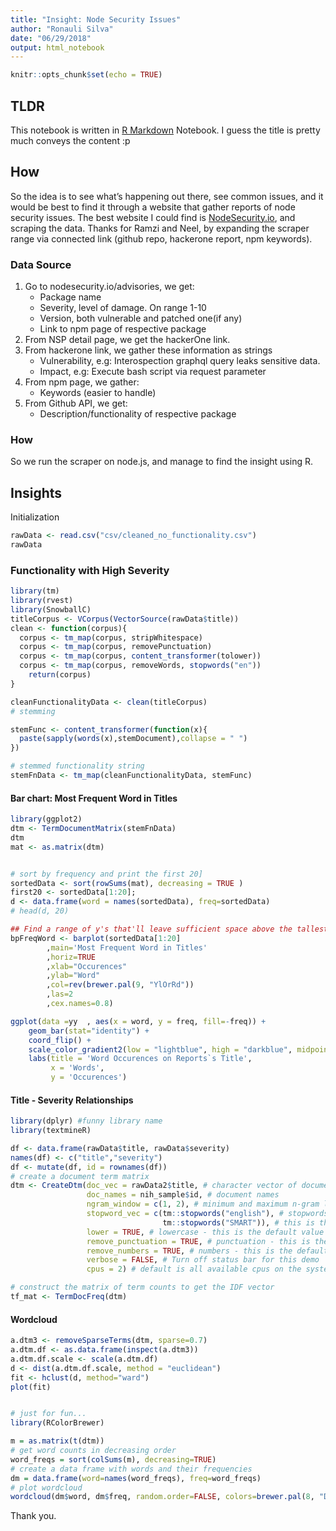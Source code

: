 ```yaml
---
title: "Insight: Node Security Issues"
author: "Ronauli Silva"
date: "06/29/2018"
output: html_notebook
---
```


```r
knitr::opts_chunk$set(echo = TRUE)
```

## TLDR

This notebook is written in [R Markdown](http://rmarkdown.rstudio.com) Notebook. I guess the title is pretty much conveys the content :p

## How

So the idea is to see what's happening out there, see common issues, and it would be best to find it through a website that gather reports of node security issues. The best website I could find is [NodeSecurity.io](https://nodesecurity.io), and scraping the data. Thanks for Ramzi and Neel, by expanding the scraper range via connected link (github repo, hackerone report, npm keywords). 


### Data Source

1. Go to nodesecurity.io/advisories, we get:
    + Package name
    + Severity, level of damage. On range 1-10
    + Version, both vulnerable and patched one(if any)
    + Link to npm page of respective package
2. From NSP detail page, we get the hackerOne link.
3. From hackerone link, we gather these information as strings
    + Vulnerability, e.g: Interospection graphql query leaks sensitive data.
    + Impact, e.g: Execute bash script via request parameter
4. From npm page, we gather:
    + Keywords (easier to handle)
5. From Github API, we get:
    + Description/functionality of respective package
    
### How

So we run the scraper on node.js, and manage to find the insight using R.

## Insights

Initialization
```r
rawData <- read.csv("csv/cleaned_no_functionality.csv")
rawData
```

### Functionality with High Severity

```r
library(tm)
library(rvest)
library(SnowballC)
titleCorpus <- VCorpus(VectorSource(rawData$title))
clean <- function(corpus){
  corpus <- tm_map(corpus, stripWhitespace)
  corpus <- tm_map(corpus, removePunctuation)
  corpus <- tm_map(corpus, content_transformer(tolower))
  corpus <- tm_map(corpus, removeWords, stopwords("en"))
    return(corpus)
}

cleanFunctionalityData <- clean(titleCorpus)
# stemming

stemFunc <- content_transformer(function(x){
  paste(sapply(words(x),stemDocument),collapse = " ")
})

# stemmed functionality string
stemFnData <- tm_map(cleanFunctionalityData, stemFunc)
```

#### Bar chart: Most Frequent Word in Titles
```r
library(ggplot2)
dtm <- TermDocumentMatrix(stemFnData)
dtm
mat <- as.matrix(dtm)


# sort by frequency and print the first 20]
sortedData <- sort(rowSums(mat), decreasing = TRUE )
first20 <- sortedData[1:20];
d <- data.frame(word = names(sortedData), freq=sortedData)
# head(d, 20)

## Find a range of y's that'll leave sufficient space above the tallest bar
bpFreqWord <- barplot(sortedData[1:20]
        ,main='Most Frequent Word in Titles'
        ,horiz=TRUE
        ,xlab="Occurences"
        ,ylab="Word"
        ,col=rev(brewer.pal(9, "YlOrRd"))
        ,las=2
        ,cex.names=0.8)

ggplot(data =yy  , aes(x = word, y = freq, fill=-freq)) +
    geom_bar(stat="identity") +
    coord_flip() +
    scale_color_gradient2(low = "lightblue", high = "darkblue", midpoint=75) +
    labs(title = 'Word Occurences on Reports`s Title',
         x = 'Words',
         y = 'Occurences') 
```

#### Title - Severity Relationships

```r
library(dplyr) #funny library name
library(textmineR)

df <- data.frame(rawData$title, rawData$severity)
names(df) <- c("title","severity")
df <- mutate(df, id = rownames(df))
# create a document term matrix 
dtm <- CreateDtm(doc_vec = rawData2$title, # character vector of documents
                 doc_names = nih_sample$id, # document names
                 ngram_window = c(1, 2), # minimum and maximum n-gram length
                 stopword_vec = c(tm::stopwords("english"), # stopwords from tm
                                  tm::stopwords("SMART")), # this is the default value
                 lower = TRUE, # lowercase - this is the default value
                 remove_punctuation = TRUE, # punctuation - this is the default
                 remove_numbers = TRUE, # numbers - this is the default
                 verbose = FALSE, # Turn off status bar for this demo
                 cpus = 2) # default is all available cpus on the system

# construct the matrix of term counts to get the IDF vector
tf_mat <- TermDocFreq(dtm)
```


#### Wordcloud
```r
a.dtm3 <- removeSparseTerms(dtm, sparse=0.7)
a.dtm.df <- as.data.frame(inspect(a.dtm3))
a.dtm.df.scale <- scale(a.dtm.df)
d <- dist(a.dtm.df.scale, method = "euclidean") 
fit <- hclust(d, method="ward")
plot(fit)


# just for fun... 
library(RColorBrewer)

m = as.matrix(t(dtm))
# get word counts in decreasing order
word_freqs = sort(colSums(m), decreasing=TRUE) 
# create a data frame with words and their frequencies
dm = data.frame(word=names(word_freqs), freq=word_freqs)
# plot wordcloud
wordcloud(dm$word, dm$freq, random.order=FALSE, colors=brewer.pal(8, "Dark2"))
```
Thank you.


